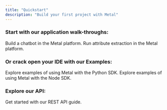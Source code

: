 ```yaml
---
title: "Quickstart"
description: "Build your first project with Metal"
---
```


### Start with our application walk-throughs:

<CardGroup cols={2}>
  <Card title="Build an LLM App" icon="message-bot" href="/guides/misc-create-chatbot">
    Build a chatbot in the Metal platform.
  </Card>
    <Card title="Run Attribute Extraction" icon="magnet" href="/guides/misc-run-attribute-extraction">
    Run attribute extraction in the Metal platform.
  </Card>
</CardGroup>

### Or crack open your IDE with our Examples:

<CardGroup>
  <Card title="Python" icon="python" href="/examples/python">
    Explore examples of using Metal with the Python SDK.
  </Card>
  <Card title="Node" icon="js" href="/examples/node">
    Explore examples of using Metal with the Node SDK.
  </Card>
</CardGroup>

### Explore our API:

<Card title="API Endpoints" icon="globe" href="/rest-api">
  Get started with our REST API guide.
</Card>
